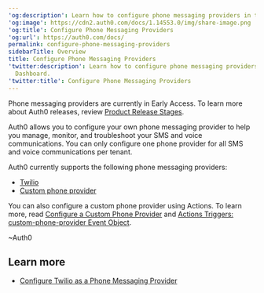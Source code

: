 ---
'og:description': Learn how to configure phone messaging providers in the Auth0 Dashboard.
'og:image': https://cdn2.auth0.com/docs/1.14553.0/img/share-image.png
'og:title': Configure Phone Messaging Providers
'og:url': https://auth0.com/docs/
permalink: configure-phone-messaging-providers
sidebarTitle: Overview
title: Configure Phone Messaging Providers
'twitter:description': Learn how to configure phone messaging providers in the Auth0
  Dashboard.
'twitter:title': Configure Phone Messaging Providers
---
<Callout icon="file-lines" color="#0EA5E9" iconType="regular">

Phone messaging providers are currently in Early Access. To learn more about Auth0 releases, review [Product Release Stages](/docs/troubleshoot/product-lifecycle/product-release-stages).

</Callout>

Auth0 allows you to configure your own phone messaging provider to help you manage, monitor, and troubleshoot your SMS and voice communications. You can only configure one phone provider for all SMS and voice communications per tenant.

Auth0 currently supports the following phone messaging providers:

* [Twilio](/docs/customize/phone-messages/configure-phone-messaging-providers/configure-twilio-as-a-phone-messaging-provider)
* [Custom phone provider](/docs/customize/phone-messages/configure-phone-messaging-providers/configure-a-custom-phone-provider)

You can also configure a custom phone provider using Actions. To learn more, read [Configure a Custom Phone Provider](/docs/customize/phone-messages/configure-phone-messaging-providers/configure-a-custom-phone-provider) and [Actions Triggers: custom-phone-provider Event Object](/docs/customize/phone-messages/configure-phone-messaging-providers/configure-a-custom-phone-provider/actions-triggers-custom-phone-provider-event-object).

~Auth0

## Learn more

* [Configure Twilio as a Phone Messaging Provider](/docs/customize/phone-messages/configure-phone-messaging-providers/configure-twilio-as-a-phone-messaging-provider)
